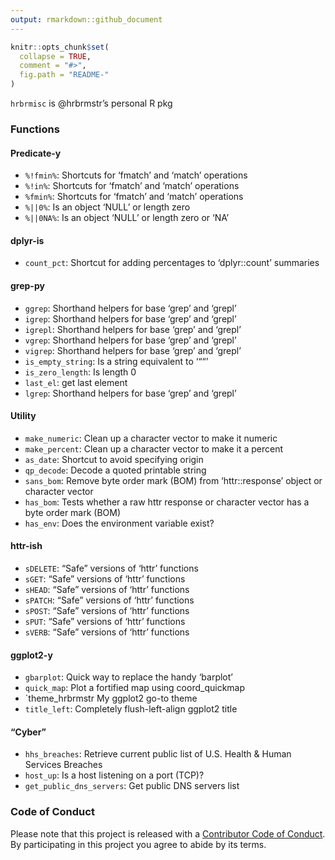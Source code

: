```yaml
---
output: rmarkdown::github_document
---
```


<!-- README.md is generated from README.Rmd. Please edit that file -->

```r
knitr::opts_chunk$set(
  collapse = TRUE,
  comment = "#>",
  fig.path = "README-"
)
```

`hrbrmisc` is @hrbrmstr's personal R pkg

### Functions

#### Predicate-y

- `%!fmin%`: Shortcuts for 'fmatch' and 'match' operations
- `%!in%`: Shortcuts for 'fmatch' and 'match' operations
- `%fmin%`:  Shortcuts for 'fmatch' and 'match' operations
- `%||0%`: Is an object 'NULL' or length zero
- `%||0NA%`: Is an object 'NULL' or length zero or 'NA'

#### dplyr-is

- `count_pct`: Shortcut for adding percentages to 'dplyr::count' summaries

#### grep-py

- `ggrep`: Shorthand helpers for base 'grep' and 'grepl'
- `igrep`: Shorthand helpers for base 'grep' and 'grepl'
- `igrepl`:  Shorthand helpers for base 'grep' and 'grepl'
- `vgrep`: Shorthand helpers for base 'grep' and 'grepl'
- `vigrep`:  Shorthand helpers for base 'grep' and 'grepl'
- `is_empty_string`: Is a string equivalent to '""'
- `is_zero_length`:  Is length 0
- `last_el`: get last element
- `lgrep`: Shorthand helpers for base 'grep' and 'grepl'

#### Utility

- `make_numeric`:  Clean up a character vector to make it numeric
- `make_percent`:  Clean up a character vector to make it a percent
- `as_date`: Shortcut to avoid specifying origin
- `qp_decode`: Decode a quoted printable string
- `sans_bom`:  Remove byte order mark (BOM) from 'httr::response' object or character vector
- `has_bom`: Tests whether a raw httr response or character vector has a byte order mark (BOM)
- `has_env`: Does the environment variable exist?

#### httr-ish

- `sDELETE`: "Safe" versions of 'httr' functions
- `sGET`:  "Safe" versions of 'httr' functions
- `sHEAD`: "Safe" versions of 'httr' functions
- `sPATCH`:  "Safe" versions of 'httr' functions
- `sPOST`: "Safe" versions of 'httr' functions
- `sPUT`:  "Safe" versions of 'httr' functions
- `sVERB`: "Safe" versions of 'httr' functions

#### ggplot2-y

- `gbarplot`:  Quick way to replace the handy 'barplot'
- `quick_map`: Plot a fortified map using coord_quickmap
- `theme_hrbrmstr  My ggplot2 go-to theme
- `title_left`:  Completely flush-left-align ggplot2 title

#### "Cyber"

- `hhs_breaches`:  Retrieve current public list of U.S. Health & Human Services Breaches
- `host_up`: Is a host listening on a port (TCP)?
- `get_public_dns_servers`:  Get public DNS servers list

### Code of Conduct

Please note that this project is released with a [Contributor Code of Conduct](CONDUCT.md). 
By participating in this project you agree to abide by its terms.
